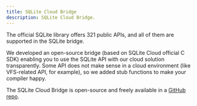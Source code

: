 ```yaml
---
title: SQLite Cloud Bridge
description: SQLite Cloud Bridge.
---
```


The official SQLite library offers 321 public APIs, and all of them are supported in the SQLite bridge.

We developed an open-source bridge (based on SQLite Cloud official C SDK) enabling you to use the SQLite API with our cloud solution transparently. Some API does not make sense in a cloud environment (like VFS-related API, for example), so we added stub functions to make your compiler happy.

The SQLite Cloud Bridge is open-source and freely available in a [GitHub repo](https://github.com/sqlitecloud/sdk/tree/master/SQLiteBridge).

